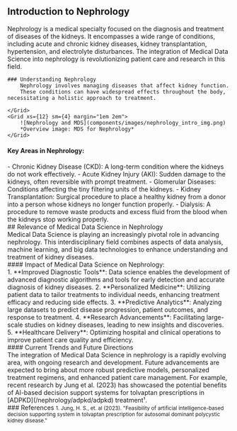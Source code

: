 
## Introduction to Nephrology
<Grid container spacing={4} margin="0em 0em">
    <Grid xs={12} sm={7} margin="1em 0em" style={{textAlign:"justify"}}>
        Nephrology is a medical specialty focused on the diagnosis and treatment of diseases of the kidneys. 
        It encompasses a wide range of conditions, including acute and chronic kidney diseases, kidney transplantation, hypertension, and electrolyte disturbances. 
        The integration of Medical Data Science into nephrology is revolutionizing patient care and research in this field.
    
    ### Understanding Nephrology
        Nephrology involves managing diseases that affect kidney function.
        These conditions can have widespread effects throughout the body, necessitating a holistic approach to treatment.

    </Grid>
    <Grid xs={12} sm={4} margin="1em 2em">
        ![Nephrology and MDS](components/images/nephrology_intro_img.png)
        *Overview image: MDS for Nephrology*
    </Grid>
</Grid>

#### Key Areas in Nephrology:
<div style={{textAlign:"justify"}}>
    - Chronic Kidney Disease (CKD): A long-term condition where the kidneys do not work effectively.
    - Acute Kidney Injury (AKI): Sudden damage to the kidneys, often reversible with prompt treatment.
    - Glomerular Diseases: Conditions affecting the tiny filtering units of the kidneys.
    - Kidney Transplantation: Surgical procedure to place a healthy kidney from a donor into a person whose kidneys no longer function properly.
    - Dialysis: A procedure to remove waste products and excess fluid from the blood when the kidneys stop working properly.
</div>
## Relevance of Medical Data Science in Nephrology
<div style={{textAlign:"justify"}}>
    Medical Data Science is playing an increasingly pivotal role in advancing nephrology. This interdisciplinary field combines aspects of data analysis, machine learning, and big data technologies to enhance understanding and treatment of kidney diseases.
</div>
#### Impact of Medical Data Science on Nephrology:
<div style={{textAlign:"justify"}}>
    1. **Improved Diagnostic Tools**: Data science enables the development of advanced diagnostic algorithms and tools for early detection and accurate diagnosis of kidney diseases.
    2. **Personalized Medicine**: Utilizing patient data to tailor treatments to individual needs, enhancing treatment efficacy and reducing side effects.
    3. **Predictive Analytics**: Analyzing large datasets to predict disease progression, patient outcomes, and response to treatment.
    4. **Research Advancements**: Facilitating large-scale studies on kidney diseases, leading to new insights and discoveries.
    5. **Healthcare Delivery**: Optimizing hospital and clinical operations to improve patient care quality and efficiency.
</div>
#### Current Trends and Future Directions
<div style={{textAlign:"justify"}}>
    The integration of Medical Data Science in nephrology is a rapidly evolving area, with ongoing research and development.
    Future advancements are expected to bring about more robust predictive models, personalized treatment regimens, and enhanced patient care management.
    For example, recent research by Jung et al. (2023) has showcased the potential benefits of AI-based decision support systems for tolvaptan prescriptions in [ADPKD](/nephrology/adpkd/adpkd) treatment¹.
</div>
<Divider color="white" style={{ margin: "2em 0em 0em 0em" }} />
### References
<small>
  1. Jung, H. S., et. al (2023). "Feasibility of artificial intelligence-based
  decision supporting system in tolvaptan prescription for autosomal dominant
  polycystic kidney disease."
</small>
